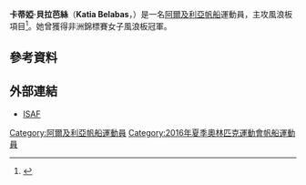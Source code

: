 {{Infobox sportsperson
| name           = 卡蒂婭·貝拉芭絲<br />''Katia Belabas''
| image          = 
| caption        = 
| birth_name     = 
| fullname       = 
| nickname       = 
| nationality    = 
| residence      = 
| birth_date     = 
| birth_place    = 
| death_date     = 
| death_place    = 
| height         = 
| weight         = 
| website        = 
| country        = {{ALG}}
| sport          = 
| event          = 風浪板
| olympics       = 
| show-medals    = yes
| medaltemplates = 
{{MedalSport|女子[[帆船|帆船]]}}
{{MedalCountry|{{ALG}}}}
{{MedalCompetition|非洲錦標賽}}
{{MedalGold|2015年 阿爾及爾|女子風浪板}}
}}
'''卡蒂婭·貝拉芭絲'''（'''Katia Belabas'''，{{bd|1996年|2月1日||}}）是一名[[阿爾及利亞|阿爾及利亞]][[帆船|帆船]]運動員，主攻風浪板項目<ref>{{cite web |url=https://members.sailing.org/biog.php?unique=1462020920.2848&memberid=427307 |title=Katia Belabas |publisher=ISAF |date=2016-04-30 |accessdate=2016-04-30 |archive-date=2016-10-10 |archive-url=https://web.archive.org/web/20161010183653/https://members.sailing.org/biog.php?unique=1462020920.2848&memberid=427307 |dead-url=no }}</ref>。她曾獲得非洲錦標賽女子風浪板冠軍。

== 參考資料 ==
{{Reflist}}

== 外部連結 ==
* [https://members.sailing.org/biog.php?unique=1462020920.2848&memberid=427307 ISAF] {{Wayback|url=https://members.sailing.org/biog.php?unique=1462020920.2848&memberid=427307 |date=20161010183653 }}

{{Algeria-stub}}

{{DEFAULTSORT:Belabas, Katia}}
[[Category:阿爾及利亞帆船運動員|Category:阿爾及利亞帆船運動員]]
[[Category:2016年夏季奧林匹克運動會帆船運動員|Category:2016年夏季奧林匹克運動會帆船運動員]]